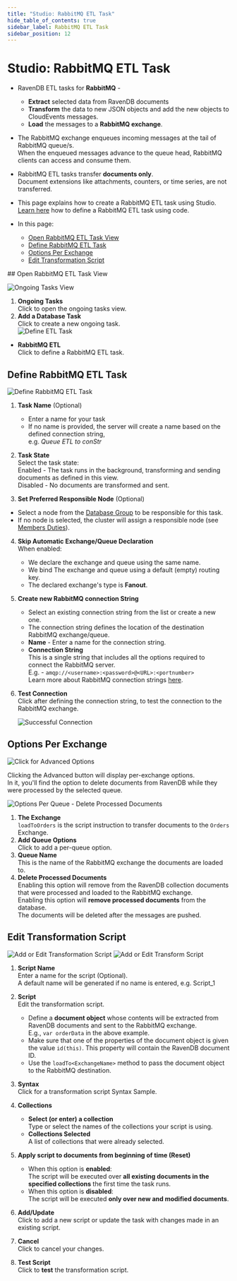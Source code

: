 ```yaml
---
title: "Studio: RabbitMQ ETL Task"
hide_table_of_contents: true
sidebar_label: RabbitMQ ETL Task
sidebar_position: 12
---
```



# Studio: RabbitMQ ETL Task
<Admonition type="note" title="Note">

* RavenDB ETL tasks for **RabbitMQ** -  
   * **Extract** selected data from RavenDB documents  
   * **Transform** the data to new JSON objects and add the new objects to CloudEvents messages.  
   * **Load** the messages to a **RabbitMQ exchange**.  
* The RabbitMQ exchange enqueues incoming messages at the tail of RabbitMQ queue/s.  
  When the enqueued messages advance to the queue head, RabbitMQ clients can access and consume them.  
* RabbitMQ ETL tasks transfer **documents only**.  
  Document extensions like attachments, counters, or time series, are not transferred.  
* This page explains how to create a RabbitMQ ETL task using Studio.  
  [Learn here](../../../../server/ongoing-tasks/etl/queue-etl/rabbit-mq.mdx) how to define a RabbitMQ ETL task using code.  

* In this page:  
  * [Open RabbitMQ ETL Task View](../../../../studio/database/tasks/ongoing-tasks/rabbitmq-etl-task.mdx#open-rabbitmq-etl-task-view)  
  * [Define RabbitMQ ETL Task](../../../../studio/database/tasks/ongoing-tasks/rabbitmq-etl-task.mdx#define-rabbitmq-etl-task)  
  * [Options Per Exchange](../../../../studio/database/tasks/ongoing-tasks/rabbitmq-etl-task.mdx#options-per-exchange)  
  * [Edit Transformation Script](../../../../studio/database/tasks/ongoing-tasks/rabbitmq-etl-task.mdx#edit-transformation-script)  

</Admonition>
## Open RabbitMQ ETL Task View

![Ongoing Tasks View](./assets/ongoing-tasks.png)

1. **Ongoing Tasks**  
   Click to open the ongoing tasks view.  
2. **Add a Database Task**  
   Click to create a new ongoing task.  
![Define ETL Task](./assets/rabbitmq_task-selection.png)

* **RabbitMQ ETL**  
  Click to define a RabbitMQ ETL task.  
   


## Define RabbitMQ ETL Task

![Define RabbitMQ ETL Task](./assets/rabbitmq_etl-define-task.png)

1. **Task Name** (Optional)  
   * Enter a name for your task  
   * If no name is provided, the server will create a name based on the defined connection string,  
     e.g. *Queue ETL to conStr*  

2. **Task State**  
   Select the task state:  
   Enabled - The task runs in the background, transforming and sending documents as defined in this view.  
   Disabled - No documents are transformed and sent.  

3. **Set Preferred Responsible Node** (Optional)  
  * Select a node from the [Database Group](../../../../studio/database/settings/manage-database-group.mdx) to be responsible for this task.  
  * If no node is selected, the cluster will assign a responsible node (see [Members Duties](../../../../studio/database/settings/manage-database-group.mdx#database-group-topology---members-duties)).  

4. **Skip Automatic Exchange/Queue Declaration**  
   When enabled:  
    * We declare the exchange and queue using the same name.  
    * We bind The exchange and queue using a default (empty) routing key.  
    * The declared exchange's type is **Fanout**.  

5. **Create new RabbitMQ connection String**  
    * Select an existing connection string from the list or create a new one.  
    * The connection string defines the location of the destination RabbitMQ exchange/queue.  
    * **Name** - Enter a name for the connection string.  
    * **Connection String**  
      This is a single string that includes all the options required to connect the 
      RabbitMQ server.  
      E.g. -  `amqp://<username>:<password>@<URL>:<portnumber>`  
      <Admonition type="note" title="Note">
       Learn more about RabbitMQ connection strings [here](https://www.rabbitmq.com/uri-spec.html).  
      </Admonition>

6. **Test Connection**  
   Click after defining the connection string, to test the connection to 
   the RabbitMQ exchange.  

     ![Successful Connection](./assets/rabbitmq_successful-connection.png)

  

## Options Per Exchange

![Click for Advanced Options](./assets/rabbitmq_click-for-advanced-options.png)

Clicking the Advanced button will display per-exchange options.  
In it, you'll find the option to delete documents from RavenDB 
while they were processed by the selected queue.  

![Options Per Queue - Delete Processed Documents](./assets/rabbitmq_options-per-queue.png)

1. **The Exchange**  
   `loadToOrders` is the script instruction to transfer documents to the `Orders` Exchange.  
2. **Add Queue Options**  
   Click to add a per-queue option.  
3. **Queue Name**  
   This is the name of the RabbitMQ exchange the documents are loaded to.  
4. **Delete Processed Documents**  
   Enabling this option will remove from the RavenDB collection documents that 
   were processed and loaded to the RabbitMQ exchange.  
   <Admonition type="warning" title="Warning">
    Enabling this option will **remove processed documents** from the database.  
    The documents will be deleted after the messages are pushed.  
   </Admonition>



## Edit Transformation Script

![Add or Edit Transformation Script](./assets/add-or-edit-script.png)
![Add or Edit Transform Script](./assets/rabbitmq_transformation-script.png)

1. **Script Name**  
   Enter a name for the script (Optional).  
   A default name will be generated if no name is entered, e.g. Script_1  

2. **Script**  
   Edit the transformation script.  
   * Define a **document object** whose contents will be extracted from 
     RavenDB documents and sent to the RabbitMQ exchange.  
     E.g., `var orderData` in the above example.  
   * Make sure that one of the properties of the document object 
     is given the value `id(this)`. This property will contain the 
     RavenDB document ID.  
   * Use the `loadTo<ExchangeName>` method to pass the document object 
     to the RabbitMQ destination.  

3. **Syntax**  
   Click for a transformation script Syntax Sample.  

4. **Collections**  
    * **Select (or enter) a collection**  
      Type or select the names of the collections your script is using.  
    * **Collections Selected**  
      A list of collections that were already selected.  

5. **Apply script to documents from beginning of time (Reset)**  
    * When this option is **enabled**:  
      The script will be executed over **all existing documents in the 
      specified collections** the first time the task runs.  
    * When this option is **disabled**:  
      The script will be executed **only over new and modified documents**.  

6. **Add/Update**  
   Click to add a new script or update the task with changes made in an existing script.  

7. **Cancel**  
   Click to cancel your changes.  

8. **Test Script**  
   Click to **test** the transformation script.  



